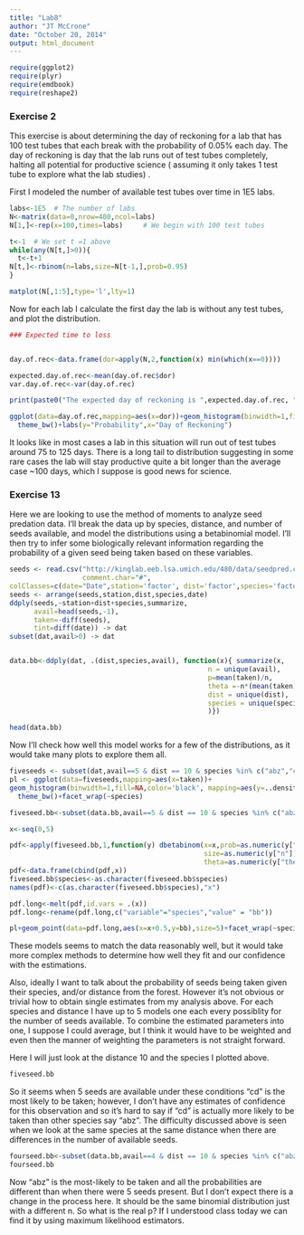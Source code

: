 ```yaml
---
title: "Lab8"
author: "JT McCrone"
date: "October 20, 2014"
output: html_document
---
```

```r
require(ggplot2)
require(plyr)
require(emdbook)
require(reshape2)


```

### Exercise 2

This exercise is about determining the day of reckoning for a lab that has 100 test tubes that each break with the probability of 0.05% each day.  The day of reckoning is day that the lab runs out of test tubes completely, halting all potential for productive science ( assuming it only takes 1 test tube to explore what the lab studies) .

First I modeled the number of available test tubes over time in 1E5 labs.


```r
labs<-1E5  # The number of labs
N<-matrix(data=0,nrow=400,ncol=labs)
N[1,]<-rep(x=100,times=labs)     # We begin with 100 test tubes

t<-1  # We set t =1 above
while(any(N[t,]>0)){
  t<-t+1
N[t,]<-rbinom(n=labs,size=N[t-1,],prob=0.95)
}

matplot(N[,1:5],type='l',lty=1)

```


Now for each lab I calculate the first day the lab is without any test tubes, and plot the distribution.  



```r
### Expected time to loss


day.of.rec<-data.frame(dor=apply(N,2,function(x) min(which(x==0))))

expected.day.of.rec<-mean(day.of.rec$dor)
var.day.of.rec<-var(day.of.rec)

print(paste0("The expected day of reckoning is ",expected.day.of.rec, " with a variance of ", var.day.of.rec))

ggplot(data=day.of.rec,mapping=aes(x=dor))+geom_histogram(binwidth=1,fill=NA,color='black', mapping=aes(y=..density..))+
  theme_bw()+labs(y="Probability",x="Day of Reckoning")
```

It looks like in most cases a lab in this situation will run out of test tubes around 75 to 125 days.  There is a long tail to distribution suggesting in some rare cases the lab will stay productive quite a bit longer than the average case ~100 days, which I suppose is good news for science.

### Exercise 13 

Here we are looking to use the method of moments to analyze seed predation data.  I'll break the data up by species, distance, and number of seeds available, and model the distributions using a betabinomial model.  I'll then try to infer some biologically relevant information regarding the probability of a given seed being taken based on these variables.  
```r

seeds <- read.csv("http://kinglab.eeb.lsa.umich.edu/480/data/seedpred.csv",
                  comment.char="#",
colClasses=c(date="Date",station='factor', dist='factor',species='factor'))
seeds <- arrange(seeds,station,dist,species,date)
ddply(seeds,~station+dist+species,summarize,
      avail=head(seeds,-1),
      taken=-diff(seeds),
      tint=diff(date)) -> dat
subset(dat,avail>0) -> dat


data.bb<-ddply(dat, .(dist,species,avail), function(x){ summarize(x,
                                                 n = unique(avail),
                                                 p=mean(taken)/n,
                                                 theta =-n*(mean(taken)*(mean(taken)-n)+var(taken))/((mean(taken)*(mean(taken)-n)+n*var(taken))),
                                                 dist = unique(dist),
                                                 species = unique(species)
                                                 )})

head(data.bb)

```
Now I'll check how well this model works for a few of the distributions, as it would take many plots to explore them all.


```r
fiveseeds <- subset(dat,avail==5 & dist == 10 & species %in% c("abz","cd","cor","dio") )
pl <- ggplot(data=fiveseeds,mapping=aes(x=taken))+
geom_histogram(binwidth=1,fill=NA,color='black', mapping=aes(y=..density..))+
  theme_bw()+facet_wrap(~species) 

fiveseed.bb<-subset(data.bb,avail==5 & dist == 10 & species %in% c("abz","cd","cor","dio") )

x<-seq(0,5)

pdf<-apply(fiveseed.bb,1,function(y) dbetabinom(x=x,prob=as.numeric(y["p"]),
                                                size=as.numeric(y["n"]),
                                                theta=as.numeric(y["theta"])))
pdf<-data.frame(cbind(pdf,x))
fiveseed.bb$species<-as.character(fiveseed.bb$species)
names(pdf)<-c(as.character(fiveseed.bb$species),"x")

pdf.long<-melt(pdf,id.vars = .(x))
pdf.long<-rename(pdf.long,c("variable"="species","value" = "bb"))

pl+geom_point(data=pdf.long,aes(x=x+0.5,y=bb),size=5)+facet_wrap(~species)+ggtitle("Seed Predation at Distance = 10")

```

These models seems to match the data reasonably well, but it would take more complex methods to determine how well they fit and our confidence with the estimations.

Also, ideally I want to talk about the probability of seeds being taken given their species, and/or distance from the forest.  However it's not obvious or trivial how to obtain single estimates from my analysis above.  For each species and distance I have up to 5 models one each every possiblity for the number of seeds available.  To combine the estimated parameters into one, I suppose I could average, but I think it would have to be weighted and even then the manner of weighting the parameters is not straight forward.

Here I will just look at the distance 10 and the species I plotted above. 

```r
fiveseed.bb
```
So it seems when 5 seeds are available under these conditions  "cd" is the most likely to be taken; however, I don't have any estimates of confidence for this observation and so it's hard to say if "cd" is actually more likely to be taken than other species say "abz".  The difficulty discussed above is seen when we look at the same species at the same distance when there are differences in the number of available seeds.

```r
fourseed.bb<-subset(data.bb,avail==4 & dist == 10 & species %in% c("abz","cd","cor","dio") )
fourseed.bb

```
Now "abz" is the most-likely to be taken and all the probabilities are different than when there were 5 seeds present.  But I don't expect there is a change in the process here.  It should be the same binomial distribution just with a different n.  So what is the real p?  If I understood class today we can find it by using maximum likelihood estimators.
